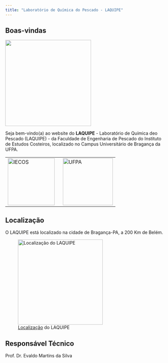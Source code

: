 ```yaml
---
title: "Laboratório de Química do Pescado - LAQUIPE"
---
```


## Boas-vindas

![](assets/logo_laquipe.jpg){fig-align="center" width="271"}

Seja bem-vindo(a) ao website do **LAQUIPE** - Laboratório de Química deo Pescado (LAQUIPE) - da Faculdade de Engenharia de Pescado do Instituto de Estudos Costeiros, localizado no Campus Universitário de Bragança da UFPA.

|  |  |
|------------------------------------|------------------------------------|
| ![IECOS](images/logo_iecos.png){width="148"} | ![UFPA](images/ufpa.png){width="158" height="148"} |

## Localização

O LAQUIPE está localizado na cidade de Bragança-PA, a 200 Km de Belém.

![[Localização](https://maps.app.goo.gl/pbVeJAPCz73qdsE36){target="_blanck"} do LAQUIPE](images/localizacao.png){width="268"}

## Responsável Técnico

Prof. Dr. Evaldo Martins da Silva
